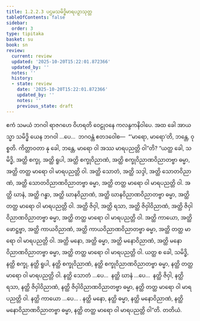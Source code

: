 ```yaml
---
title: 1.2.2.3 ပဌမသမိဒ္ဓိမာရပဉှာသုတ္တ
tableOfContents: false
sidebar:
  order: 3
type: tipitaka
basket: su
book: sn
review:
  current: review
  updated: '2025-10-20T15:22:01.872366'
  updated_by: ''
  notes: ''
  history:
  - state: review
    date: '2025-10-20T15:22:01.872366'
    updated_by: ''
    notes: ''
    previous_state: draft
---
```



<DynamicBreadcrumb />


<ReviewStatus review={frontmatter.review} showDetails={true} />

<HypothesisAnnotation frontmatter={frontmatter} />

<Division number="65" book="sn" e="ch" v="18" p="289">

<Paragraph number="216" book="sn">
ဧကံ သမယံ ဘဂဝါ ရာဇဂဟေ ဝိဟရတိ ဝေဠုဝနေ ကလန္ဒကနိဝါပေ. အထ ခေါ အာယသ္မာ သမိဒ္ဓိ ယေန ဘဂဝါ …ပေ…  ဘဂဝန္တံ ဧတဒဝေါစ—  “‘မာရော, မာရော’တိ, ဘန္တေ, ဝုစ္စတိ. ကိတ္တာဝတာ နု ခေါ, ဘန္တေ, မာရော ဝါ အဿ မာရပညတ္တိ ဝါ”တိ?
</Paragraph>

<Paragraph number="217" book="sn">
“ယတ္ထ ခေါ, သမိဒ္ဓိ, အတ္ထိ စက္ခု, အတ္ထိ ရူပါ, အတ္ထိ စက္ခုဝိညာဏံ, အတ္ထိ စက္ခုဝိညာဏဝိညာတဗ္ဗာ ဓမ္မာ, အတ္ထိ တတ္ထ မာရော ဝါ မာရပညတ္တိ ဝါ. အတ္ထိ သောတံ, အတ္ထိ သဒ္ဒါ, အတ္ထိ သောတဝိညာဏံ, အတ္ထိ သောတဝိညာဏဝိညာတဗ္ဗာ ဓမ္မာ, အတ္ထိ တတ္ထ မာရော ဝါ မာရပညတ္တိ ဝါ. အတ္ထိ ဃာနံ, အတ္ထိ ဂန္ဓာ, အတ္ထိ ဃာနဝိညာဏံ, အတ္ထိ ဃာနဝိညာဏဝိညာတဗ္ဗာ ဓမ္မာ, အတ္ထိ တတ္ထ မာရော ဝါ မာရပညတ္တိ ဝါ. အတ္ထိ ဇိဝှါ, အတ္ထိ ရသာ, အတ္ထိ ဇိဝှါဝိညာဏံ, အတ္ထိ ဇိဝှါဝိညာဏဝိညာတဗ္ဗာ ဓမ္မာ, အတ္ထိ တတ္ထ မာရော ဝါ မာရပညတ္တိ ဝါ. အတ္ထိ ကာယော, အတ္ထိ ဖောဋ္ဌဗ္ဗာ, အတ္ထိ ကာယဝိညာဏံ, အတ္ထိ ကာယဝိညာဏဝိညာတဗ္ဗာ ဓမ္မာ, အတ္ထိ တတ္ထ မာရော ဝါ မာရပညတ္တိ ဝါ. အတ္ထိ မနော, အတ္ထိ ဓမ္မာ, အတ္ထိ မနောဝိညာဏံ, အတ္ထိ မနောဝိညာဏဝိညာတဗ္ဗာ ဓမ္မာ, အတ္ထိ တတ္ထ မာရော ဝါ မာရပညတ္တိ ဝါ.
</Paragraph>

<Paragraph number="218" book="sn">
ယတ္ထ စ ခေါ, သမိဒ္ဓိ, နတ္ထိ စက္ခု, နတ္ထိ ရူပါ, နတ္ထိ စက္ခုဝိညာဏံ, နတ္ထိ စက္ခုဝိညာဏဝိညာတဗ္ဗာ ဓမ္မာ, နတ္ထိ တတ္ထ မာရော ဝါ မာရပညတ္တိ ဝါ. နတ္ထိ သောတံ …ပေ…  နတ္ထိ ဃာနံ …ပေ…  နတ္ထိ ဇိဝှါ, နတ္ထိ ရသာ, နတ္ထိ ဇိဝှါဝိညာဏံ, နတ္ထိ ဇိဝှါဝိညာဏဝိညာတဗ္ဗာ ဓမ္မာ, နတ္ထိ တတ္ထ မာရော ဝါ မာရပညတ္တိ ဝါ. နတ္ထိ ကာယော …ပေ… . နတ္ထိ မနော, နတ္ထိ ဓမ္မာ, နတ္ထိ မနောဝိညာဏံ, နတ္ထိ မနောဝိညာဏဝိညာတဗ္ဗာ ဓမ္မာ, နတ္ထိ တတ္ထ မာရော ဝါ မာရပညတ္တိ ဝါ”တိ.

</Paragraph>
</Division>

<Paragraph number="219" type="center" book="sn">
တတိယံ.
</Paragraph>